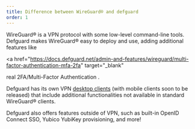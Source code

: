 ```yaml
---
title: Difference between WireGuard® and defguard
order: 1
---
```


WireGuard® is a VPN protocol with some low-level command-line tools.
Defguard makes WireGuard® easy to deploy and use, adding additional features like

<a
  href="https://docs.defguard.net/admin-and-features/wireguard/multi-factor-authentication-mfa-2fa"
  target="_blank"
>
  real 2FA/Multi-Factor Authentication
</a>
.

Defguard has its own VPN <a href="/client/" target="_blank">desktop clients</a> (with mobile clients soon to be released) that include additional functionalities not available in standard WireGuard® clients.

Defguard also offers features outside of VPN, such as built-in OpenID Connect SSO, Yubico YubiKey provisioning, and more!
